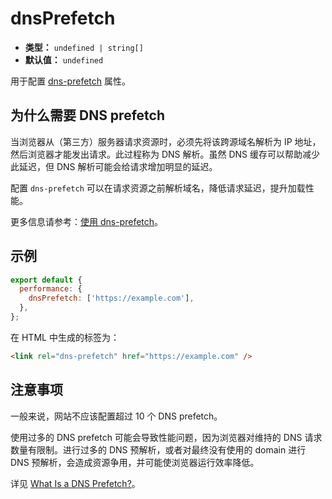 # dnsPrefetch

- **类型：** `undefined | string[]`
- **默认值：** `undefined`

用于配置 [dns-prefetch](https://developer.mozilla.org/en-US/docs/Web/HTML/Attributes/rel/dns-prefetch) 属性。

## 为什么需要 DNS prefetch

当浏览器从（第三方）服务器请求资源时，必须先将该跨源域名解析为 IP 地址，然后浏览器才能发出请求。此过程称为 DNS 解析。虽然 DNS 缓存可以帮助减少此延迟，但 DNS 解析可能会给请求增加明显的延迟。

配置 `dns-prefetch` 可以在请求资源之前解析域名，降低请求延迟，提升加载性能。

更多信息请参考：[使用 dns-prefetch](https://developer.mozilla.org/zh-CN/docs/Web/Performance/dns-prefetch)。

## 示例

```js
export default {
  performance: {
    dnsPrefetch: ['https://example.com'],
  },
};
```

在 HTML 中生成的标签为：

```html
<link rel="dns-prefetch" href="https://example.com" />
```

## 注意事项

一般来说，网站不应该配置超过 10 个 DNS prefetch。

使用过多的 DNS prefetch 可能会导致性能问题，因为浏览器对维持的 DNS 请求数量有限制。进行过多的 DNS 预解析，或者对最终没有使用的 domain 进行 DNS 预解析，会造成资源争用，并可能使浏览器运行效率降低。

详见 [What Is a DNS Prefetch?](https://www.splunk.com/en_us/blog/learn/dns-prefetch.html)。
